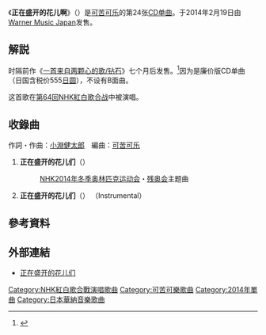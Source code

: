 {{Infobox Single 
| Name           = 正在盛开的花儿啊<br />{{lang|ja|今、咲き誇る花たちよ}}
| Artist         = [[可苦可樂|可苦可樂]]
| Album          = [[One_Song_From_Two_Hearts_(可苦可樂專輯)|One Song From Two Hearts]]
| Released       = 2014年2月19日
| Format         = [[單曲|CD單曲]]
| Recorded       =
| Genre          = [[J-POP|J-POP]]
| Length         = 4分46秒
| Label          = [[Warner_Music_Japan|Warner Music Japan]]
| Writer         = [[小淵健太郎|小淵健太郎]]
| Producer       = [[可苦可樂|可苦可樂]]
| Certification  = *金（[[日本唱片協會|日本唱片協會]]）
| Chart position = *週間最高排行第7位<ref>{{Cite web|url=https://www.oricon.co.jp/prof/265861/products/1061686/1/|title=コブクロ「今、咲き誇る花たちよ」|accessdate=|author=|date=|publisher=oricon|archive-date=2019-04-10|archive-url=https://web.archive.org/web/20190410141855/https://www.oricon.co.jp/prof/265861/products/1061686/1/|dead-url=no}}</ref>（[[Oricon公信榜|Oricon]]）
| Last single    = [[一首来自两颗心的歌/钻石|一首来自两颗心的歌/钻石]]<br />（2013年）
| This single    = '''正在盛开的花儿啊'''<br />（2014年）
| Next single    = [[暖陽小徑|暖陽小徑]]<br />（2014年）
}}
《'''正在盛开的花儿啊'''》（{{lang|ja|今、咲き誇る花たちよ}}）是[[可苦可乐|可苦可乐]]的第24张[[CD单曲|CD单曲]]。于2014年2月19日由[[Warner_Music_Japan|Warner Music Japan]]发售。

== 解説 ==
时隔前作《[[一首来自两颗心的歌/钻石|一首来自两颗心的歌/钻石]]》七个月后发售。<ref>{{Cite web|url=https://mantan-web.jp/article/20131023dog00m200041000c.html|title=コブクロ：NHKソチ五輪テーマソング「今、咲き誇る花たちよ」初披露|accessdate=|author=|date=|publisher=mantan|archive-date=2018-12-19|archive-url=https://web.archive.org/web/20181219192231/https://mantan-web.jp/article/20131023dog00m200041000c.html|dead-url=no}}</ref>因为是廉价版CD单曲（日国含税价555[[日圆|日圆]]），不设有B面曲。

这首歌在[[第64回NHK紅白歌合战|第64回NHK紅白歌合战]]中被演唱。

== 收錄曲 ==
作詞・作曲：[[小淵健太郎|小淵健太郎]]　編曲：[[可苦可乐|可苦可乐]]

#'''正在盛开的花儿们'''（{{lang|ja|今、咲き誇る花たちよ}}）
#:[[NHK|NHK]][[2014年冬季奥林匹克运动会|2014年冬季奥林匹克运动会]]・[[残奥会|残奥会]]主题曲
#'''正在盛开的花儿们'''（{{lang|ja|今、咲き誇る花たちよ}}） （Instrumental）

==參考資料==
{{reflist}}

==外部連結==
*[https://wmg.jp/kobukuro/discography/11659/ 正在盛开的花儿们] {{Wayback|url=https://wmg.jp/kobukuro/discography/11659/ |date=20190409102108 }}

{{可苦可樂}}

{{DEFAULTSORT:Ima sakiwakoruhanatachiyo}}
[[Category:NHK紅白歌合戰演唱歌曲|Category:NHK紅白歌合戰演唱歌曲]]
[[Category:可苦可樂歌曲|Category:可苦可樂歌曲]]
[[Category:2014年單曲|Category:2014年單曲]]
[[Category:日本華納音樂歌曲|Category:日本華納音樂歌曲]]